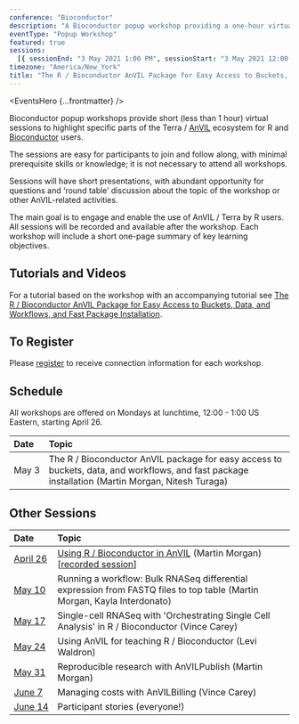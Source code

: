 ```yaml
---
conference: "Bioconductor"
description: "A Bioconductor popup workshop providing a one-hour virtual session to highlight specific parts of the Terra / AnVIL ecosystem for R and Bioconductor users."
eventType: "Popup Workshop"
featured: true
sessions:
  [{ sessionEnd: "3 May 2021 1:00 PM", sessionStart: "3 May 2021 12:00 PM" }]
timezone: "America/New_York"
title: "The R / Bioconductor AnVIL Package for Easy Access to Buckets, Data, and Workflows, and Fast Package Installation"
---
```


<EventsHero {...frontmatter} />

Bioconductor popup workshops provide short (less than 1 hour) virtual sessions to highlight specific parts of the Terra / [AnVIL][1] ecosystem for R and [Bioconductor][2] users.

The sessions are easy for participants to join and follow along, with minimal prerequisite skills or knowledge; it is not necessary to attend all workshops.

Sessions will have short presentations, with abundant opportunity for questions and ‘round table’ discussion about the topic of the workshop or other AnVIL-related activities.

The main goal is to engage and enable the use of AnVIL / Terra by R users. All sessions will be recorded and available after the workshop. Each workshop will include a short one-page summary of key learning objectives.

## Tutorials and Videos

For a tutorial based on the workshop with an accompanying tutorial see [The R / Bioconductor AnVIL Package for Easy Access to Buckets, Data, and Workflows, and Fast Package Installation](/learn/run-interactive-analyses/the-r-bioconductor-anvil-package).

## To Register

Please [register][3] to receive connection information for each workshop.

## Schedule

All workshops are offered on Mondays at lunchtime, 12:00 - 1:00 US Eastern, starting April 26.

| Date               | Topic                                                                                                                                            |
| :----------------- | :----------------------------------------------------------------------------------------------------------------------------------------------- |
| <nobr>May 3</nobr> | The R / Bioconductor AnVIL package for easy access to buckets, data, and workflows, and fast package installation (Martin Morgan, Nitesh Turaga) |

## Other Sessions

| Date                       | Topic                                                                                                                    |
| :------------------------- | :----------------------------------------------------------------------------------------------------------------------- |
| <nobr>[April 26][6]</nobr> | [Using R / Bioconductor in AnVIL][4] (Martin Morgan) [[recorded session][5]]                                             |
| <nobr>[May 10][7]</nobr>   | Running a workflow: Bulk RNASeq differential expression from FASTQ files to top table (Martin Morgan, Kayla Interdonato) |
| <nobr>[May 17][8]</nobr>   | Single-cell RNASeq with 'Orchestrating Single Cell Analysis' in R / Bioconductor (Vince Carey)                           |
| <nobr>[May 24][9]</nobr>   | Using AnVIL for teaching R / Bioconductor (Levi Waldron)                                                                 |
| <nobr>[May 31][10]</nobr>  | Reproducible research with AnVILPublish (Martin Morgan)                                                                  |
| <nobr>[June 7][11]</nobr>  | Managing costs with AnVILBilling (Vince Carey)                                                                           |
| <nobr>[June 14][12]</nobr> | Participant stories (everyone!)                                                                                          |

[1]: /
[2]: https://bioconductor.org/
[3]: https://docs.google.com/forms/d/e/1FAIpQLSeHwGfafpqKrOuEjySF8-DW6UrKWkN5N24GYwQVpiDhYw48DA/viewform
[4]: https://docs.google.com/document/d/18aNzWpt55I-dni9l0IZTB2G3oDOU4X07PyKGXFGyb40/edit
[5]: https://www.youtube.com/watch?v=8Ccj__2GqJ4
[6]: /events/bioconductor-popup-workshops-20210426
[7]: /events/bioconductor-popup-workshops-20210510
[8]: /events/bioconductor-popup-workshops-20210517
[9]: /events/bioconductor-popup-workshops-20210524
[10]: /events/bioconductor-popup-workshops-20210531
[11]: /events/bioconductor-popup-workshops-20210607
[12]: /events/bioconductor-popup-workshops-20210614
